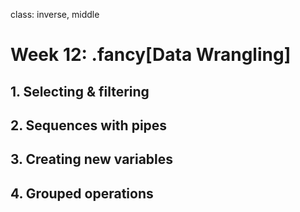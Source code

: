 
class: inverse, middle

# Week 12: .fancy[Data Wrangling]

## 1. Selecting & filtering
## 2. Sequences with pipes
## 3. Creating new variables
## 4. Grouped operations
